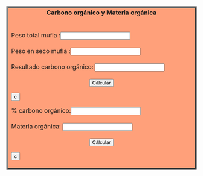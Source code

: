 
<html>
 <center><table border="4" ></center>
 <tr>
  <td width="15%" bgcolor="lightsalmon">
   <body>
     <center><b>Carbono orgánico y Materia orgánica</b></CENTER><br><br>
   </body>

  <body>
    <form name="MyForm">
      Peso total mufla :<input type="text" name="numero1" size="20"><br><br>
      Peso en seco mufla :<input type="text" name="numero2" size="20"><br><br>
      Resultado carbono orgánico:        <input type="text" name="resultado" size="20"><br><br>
     <center><input type="button" value="Cálcular" onclick="carbono()"></center><input type="reset" value="c">

  </form>
  
  <body>
    <form name="MyForma">
     % carbono orgánico:<input type="text" name="numero3" size="20"><br><br>
     Materia orgánica:        <input type="text" name="resultado" size="20"><br><br>
     <center><input type="button" value="Cálcular" onclick="materia()"></center><input type="reset" value="c">
         

  </form>

  <script>
     function carbono() {
     var n1 = parseFloat(document.MyForm.numero1.value);
     var n2 = parseFloat(document.MyForm.numero2.value);
     document.MyForm.resultado.value=(n1-n2);
     }
    </script>
      <script>
     function materia() {
     var n3 = parseFloat(document.MyForma.numero3.value);
     document.MyForma.resultado.value=(n3*1.724);
     }
    </script>
  </body>
 </td>
 </tr>
</table>


</html>